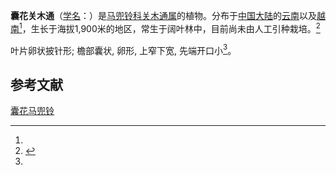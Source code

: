 {{Speciesbox
| name = 囊花马兜铃
| status = 
| status_system = 
| image =
| genus = Isotrema
| species = utriforme
| authority =  (S. M. Hwang) X. X. Zhu, S. Liao & J. S. Ma
| synonyms = 
* 囊花马兜铃 ''Aristolochia utriformis'' S. M. Hwang
| synonyms_ref = <ref name="biods.2019183">{{cite journal |last1=Xinxin |first1=Zhu |last2=Jun |first2=Wang |last3=Shuai |first3=Liao |last4=Jinshuang |first4=Ma |title=Synopsis of Aristolochia L. and Isotrema Raf. (Aristolochiaceae) in China |journal=Biodiversity Science |date=2019-10-20 |volume=27 |issue=10 |pages=1143 |doi=10.17520/biods.2019183}}</ref>
}}
'''囊花关木通'''（[[学名|学名]]：{{lang|la|''Isotrema utriforme''}}）是[[马兜铃科|马兜铃科]][[关木通属|关木通属]]的植物。分布于[[中国大陆|中国大陆]]的[[云南|云南]]以及[[越南|越南]]<ref name="biods.2019183" />，生长于海拔1,900米的地区，常生于阔叶林中，目前尚未由人工引种栽培。<ref>{{cite web| url =http://www.bioinfo.cn/db05/KmzwSpecies.php?action=view&id=473| title =囊花马兜铃| work =《中国高等植物数据库全库》| publisher =中国科学院微生物研究所| author =昆明植物研究所| accessdate =2009-02-21| deadurl =yes| archiveurl =https://web.archive.org/web/20160305001918/http://www.bioinfo.cn/db05/KmzwSpecies.php?action=view&id=473| archivedate =2016-03-05}}</ref>

叶片卵状披针形; 檐部囊状, 卵形, 上窄下宽, 先端开口小<ref name="biods.2019183" />。

==参考文献==
{{reflist}}
{{Taxonbar|from=Q89020946}}

[[Category:关木通属|囊花马兜铃]]
{{植物小作品}}